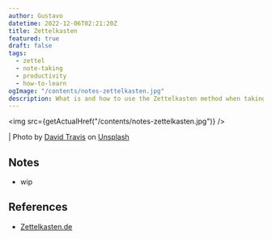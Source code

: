 ```yaml
---
author: Gustavo
datetime: 2022-12-06T02:21:20Z
title: Zettelkasten
featured: true
draft: false
tags:
  - zettel
  - note-taking
  - productivity
  - how-to-learn
ogImage: "/contents/notes-zettelkasten.jpg"
description: What is and how to use the Zettelkasten method when taking notes.
---
```



<img src={getActualHref("/contents/notes-zettelkasten.jpg")} />

| Photo by <a href="https://unsplash.com/@dtravisphd?utm_source=unsplash&utm_medium=referral&utm_content=creditCopyText">David Travis</a> on <a href="https://unsplash.com/s/photos/note-taking?utm_source=unsplash&utm_medium=referral&utm_content=creditCopyText">Unsplash</a>

## Notes

- wip

## References

- [Zettelkasten.de](https://zettelkasten.de/)
